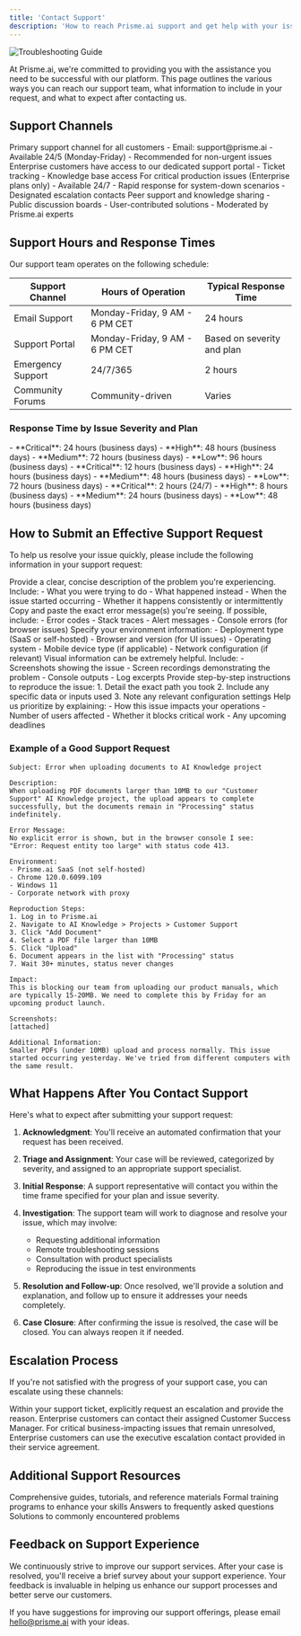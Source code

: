 ```yaml
---
title: 'Contact Support'
description: 'How to reach Prisme.ai support and get help with your issues'
---
```


<Frame>
  <img src="/images/hero-light.png" alt="Troubleshooting Guide" />
</Frame>

At Prisme.ai, we're committed to providing you with the assistance you need to be successful with our platform. This page outlines the various ways you can reach our support team, what information to include in your request, and what to expect after contacting us.

## Support Channels

<CardGroup cols={2}>
  <Card title="Email Support" icon="envelope">
    Primary support channel for all customers
    - Email: support@prisme.ai
    - Available 24/5 (Monday-Friday)
    - Recommended for non-urgent issues
  </Card>
  <Card title="Support Portal" icon="user-headset">
    Enterprise customers have access to our dedicated support portal
    - Ticket tracking
    - Knowledge base access
  </Card>
  <Card title="Emergency Support" icon="phone">
    For critical production issues (Enterprise plans only)
    - Available 24/7
    - Rapid response for system-down scenarios
    - Designated escalation contacts
  </Card>
  <Card title="Community Forums" icon="users">
    Peer support and knowledge sharing
    - Public discussion boards
    - User-contributed solutions
    - Moderated by Prisme.ai experts
  </Card>
</CardGroup>

## Support Hours and Response Times

Our support team operates on the following schedule:

| Support Channel | Hours of Operation | Typical Response Time |
|-----------------|--------------------|-----------------------|
| Email Support | Monday-Friday, 9 AM - 6 PM CET | 24 hours |
| Support Portal | Monday-Friday, 9 AM - 6 PM CET | Based on severity and plan |
| Emergency Support | 24/7/365 | 2 hours |
| Community Forums | Community-driven | Varies |

### Response Time by Issue Severity and Plan

<Tabs>
  <Tab title="Standard Plan">
    - **Critical**: 24 hours (business days)
    - **High**: 48 hours (business days)
    - **Medium**: 72 hours (business days)
    - **Low**: 96 hours (business days)
  </Tab>
  <Tab title="Professional Plan">
    - **Critical**: 12 hours (business days)
    - **High**: 24 hours (business days)
    - **Medium**: 48 hours (business days)
    - **Low**: 72 hours (business days)
  </Tab>
  <Tab title="Enterprise Plan">
    - **Critical**: 2 hours (24/7)
    - **High**: 8 hours (business days)
    - **Medium**: 24 hours (business days)
    - **Low**: 48 hours (business days)
  </Tab>
</Tabs>

## How to Submit an Effective Support Request

To help us resolve your issue quickly, please include the following information in your support request:

<Steps>
  <Step title="Describe the Issue">
    Provide a clear, concise description of the problem you're experiencing. Include:
    - What you were trying to do
    - What happened instead
    - When the issue started occurring
    - Whether it happens consistently or intermittently
  </Step>
  <Step title="Include Error Messages">
    Copy and paste the exact error message(s) you're seeing. If possible, include:
    - Error codes
    - Stack traces
    - Alert messages
    - Console errors (for browser issues)
  </Step>
  <Step title="Provide Environment Details">
    Specify your environment information:
    - Deployment type (SaaS or self-hosted)
    - Browser and version (for UI issues)
    - Operating system
    - Mobile device type (if applicable)
    - Network configuration (if relevant)
  </Step>
  <Step title="Add Screenshots or Videos">
    Visual information can be extremely helpful. Include:
    - Screenshots showing the issue
    - Screen recordings demonstrating the problem
    - Console outputs
    - Log excerpts
  </Step>
  <Step title="List Reproduction Steps">
    Provide step-by-step instructions to reproduce the issue:
    1. Detail the exact path you took
    2. Include any specific data or inputs used
    3. Note any relevant configuration settings
  </Step>
  <Step title="Specify Impact and Urgency">
    Help us prioritize by explaining:
    - How this issue impacts your operations
    - Number of users affected
    - Whether it blocks critical work
    - Any upcoming deadlines
  </Step>
</Steps>

### Example of a Good Support Request

```
Subject: Error when uploading documents to AI Knowledge project

Description:
When uploading PDF documents larger than 10MB to our "Customer Support" AI Knowledge project, the upload appears to complete successfully, but the documents remain in "Processing" status indefinitely.

Error Message:
No explicit error is shown, but in the browser console I see:
"Error: Request entity too large" with status code 413.

Environment:
- Prisme.ai SaaS (not self-hosted)
- Chrome 120.0.6099.109
- Windows 11
- Corporate network with proxy

Reproduction Steps:
1. Log in to Prisme.ai
2. Navigate to AI Knowledge > Projects > Customer Support
3. Click "Add Document"
4. Select a PDF file larger than 10MB
5. Click "Upload"
6. Document appears in the list with "Processing" status
7. Wait 30+ minutes, status never changes

Impact:
This is blocking our team from uploading our product manuals, which are typically 15-20MB. We need to complete this by Friday for an upcoming product launch.

Screenshots:
[attached]

Additional Information:
Smaller PDFs (under 10MB) upload and process normally. This issue started occurring yesterday. We've tried from different computers with the same result.
```

## What Happens After You Contact Support

Here's what to expect after submitting your support request:

1. **Acknowledgment**: You'll receive an automated confirmation that your request has been received.

2. **Triage and Assignment**: Your case will be reviewed, categorized by severity, and assigned to an appropriate support specialist.

3. **Initial Response**: A support representative will contact you within the time frame specified for your plan and issue severity.

4. **Investigation**: The support team will work to diagnose and resolve your issue, which may involve:
   - Requesting additional information
   - Remote troubleshooting sessions
   - Consultation with product specialists
   - Reproducing the issue in test environments

5. **Resolution and Follow-up**: Once resolved, we'll provide a solution and explanation, and follow up to ensure it addresses your needs completely.

6. **Case Closure**: After confirming the issue is resolved, the case will be closed. You can always reopen it if needed.

## Escalation Process

If you're not satisfied with the progress of your support case, you can escalate using these channels:

<Steps>
  <Step title="Request Case Escalation">
    Within your support ticket, explicitly request an escalation and provide the reason.
  </Step>
  <Step title="Contact Support Management">
    Enterprise customers can contact their assigned Customer Success Manager.
  </Step>
  <Step title="Executive Escalation">
    For critical business-impacting issues that remain unresolved, Enterprise customers can use the executive escalation contact provided in their service agreement.
  </Step>
</Steps>

## Additional Support Resources

<CardGroup cols={2}>
  <Card title="Documentation" icon="book" href="https://docs.prisme.ai">
    Comprehensive guides, tutorials, and reference materials
  </Card>
  <Card title="Training" icon="graduation-cap" href="/resources/support/training">
    Formal training programs to enhance your skills
  </Card>
  <Card title="FAQ" icon="question-circle" href="/resources/support/faq">
    Answers to frequently asked questions
  </Card>
  <Card title="Common Issues" icon="bug" href="/resources/support/common-issues">
    Solutions to commonly encountered problems
  </Card>
</CardGroup>

## Feedback on Support Experience

We continuously strive to improve our support services. After your case is resolved, you'll receive a brief survey about your support experience. Your feedback is invaluable in helping us enhance our support processes and better serve our customers.

If you have suggestions for improving our support offerings, please email hello@prisme.ai with your ideas.